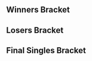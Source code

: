 {{DISPLAYTITLE:Function(2): Singles Bracket}}{{SetGame|melee}}
{{tabs static
|name1=Overview
|link1=Function/2
|name2=Singles Pools
|link2=Function/2/Singles Pools
|name3=Singles Bracket
|link3=Function/2/Singles Bracket
|name4=Doubles Pools
|link4=Function/2/Doubles Pools
|name5=Doubles Bracket
|link5=Function/2/Doubles Bracket
|This=3
}}
==Winners Bracket==
{{16DEWBracketA2
|tourneylink=Function/2
|tourneyname=Function(2)
|column-width=170
<!-- Ro16 -->
|r1m1p1=Druggedfox |r1m1p1flag=us |r1m1p1score=2
|r1m1p2=GCS |r1m1p2flag=us |r1m1p2score=0
|r1m1win=1

|r1m2p1=KPAN |r1m2p1flag=us |r1m2p1score=2
|r1m2p2=A Rookie |r1m2p2flag=us |r1m2p2score=0
|r1m2win=1

|r1m3p1=Slox |r1m3p1flag=us |r1m3p1score=0
|r1m3p2=iluvcrispix |r1m3p2flag=us |r1m3p2score=2
|r1m3win=2
|r1m3p1char1=cf |r1m3p2char1=sheik |r1m3p1stock1=0 |r1m3p2stock1=2 |r1m3win1=2 |r1m3stage1=Battlefield
|r1m3p1char2=fox |r1m3p2char2=sheik |r1m3p1stock2=0 |r1m3p2stock2=1 |r1m3win2=2 |r1m3stage2=Battlefield
|r1m3details={{BracketMatchDetails|preview=|lrthread=|interview=|recap=|comment=|live=|vod=https://www.youtube.com/watch?v=g4SvpqVPnfA}}

|r1m4p1=$mike |r1m4p1flag=us |r1m4p1score=2
|r1m4p2=Googlyeyed |r1m4p2flag=us |r1m4p2score=0
|r1m4win=1

|r1m5p1=Crush |r1m5p1flag=us |r1m5p1score=2
|r1m5p2=Dublat |r1m5p2flag=us |r1m5p2score=0
|r1m5win=1
|r1m5p1char1=fox |r1m5p2char1=marth |r1m5p1stock1=3 |r1m5p2stock1=0 |r1m5win1=1 |r1m5stage1=Battlefield
|r1m5p1char2=fox |r1m5p2char2=marth |r1m5p1stock2=1 |r1m5p2stock2=0 |r1m5win2=1 |r1m5stage2=Battlefield
|r1m5details={{BracketMatchDetails|preview=|lrthread=|interview=|recap=|comment=|live=|vod=https://www.youtube.com/watch?v=wV-VkvMB__I}}

|r1m6p1=Sharkz |r1m6p1flag=us |r1m6p1score=2
|r1m6p2=Yort |r1m6p2flag=us |r1m6p2score=0
|r1m6win=1

|r1m7p1=Colbol |r1m7p1flag=us |r1m7p1score=2
|r1m7p2=Flamin Roy |r1m7p2flag=us |r1m7p2score=0
|r1m7win=1
|r1m7p1char1=fox |r1m7p2char1=fox |r1m7p1stock1=2 |r1m7p2stock1=0 |r1m7win1=1 |r1m7stage1=Yoshi's Story
|r1m7p1char2=fox |r1m7p2char2=fox |r1m7p1stock2=3 |r1m7p2stock2=0 |r1m7win2=1 |r1m7stage2=Yoshi's Story
|r1m7details={{BracketMatchDetails|preview=|lrthread=|interview=|recap=|comment=|live=|vod=https://www.youtube.com/watch?v=buUo5DYCDJ0}}

|r1m8p1=HiFi |r1m8p1flag=us |r1m8p1score=0
|r1m8p2=Iori |r1m8p2flag=us |r1m8p2score=2
|r1m8win=2

<!-- QUARTERFINALS -->
|r2m1p1=Druggedfox |r2m1p1flag=us |r2m1p1score=2
|r2m1p2=KPAN |r2m1p2flag=us |r2m1p2score=0
|r2m1win=1
|r2m1p1char1=fox |r2m1p2char1=falco |r2m1p1stock1=3 |r2m1p2stock1=0 |r2m1win1=1 |r2m1stage1=Final Destination
|r2m1p1char2=fox |r2m1p2char2=falco |r2m1p1stock2=2 |r2m1p2stock2=0 |r2m1win2=1 |r2m1stage2=Final Destination
|r2m1details={{BracketMatchDetails|preview=|lrthread=|interview=|recap=|comment=|live=|vod=https://www.youtube.com/watch?v=teGmYGwg-58}}

|r2m2p1=iluvcrispix |r2m2p1flag=us |r2m2p1score=2
|r2m2p2=$mike |r2m2p2flag=us |r2m2p2score=1
|r2m2win=1
|r2m2p1char1=sheik |r2m2p2char1=cf |r2m2p1stock1=3 |r2m2p2stock1=0 |r2m2win1=1 |r2m2stage1=Battlefield
|r2m2p1char2=sheik |r2m2p2char2=cf |r2m2p1stock2=0 |r2m2p2stock2=2 |r2m2win2=2 |r2m2stage2=Dream Land
|r2m2p1char3=sheik |r2m2p2char3=cf |r2m2p1stock3=1 |r2m2p2stock3=0 |r2m2win3=1 |r2m2stage3=Yoshi's Story
|r2m2details={{BracketMatchDetails|preview=|lrthread=|interview=|recap=|comment=|live=|vod=https://www.youtube.com/watch?v=Av4LA1zBQoE}}

|r2m3p1=Crush |r2m3p1flag=us |r2m3p1score=2
|r2m3p2=Sharkz |r2m3p2flag=us |r2m3p2score=0
|r2m3win=1
|r2m3p1char1=fox |r2m3p2char1=ic |r2m3p1stock1=3 |r2m3p2stock1=0 |r2m3win1=1 |r2m3stage1=Dream Land
|r2m3p1char2=fox |r2m3p2char2=ic |r2m3p1stock2=2 |r2m3p2stock2=0 |r2m3win2=1 |r2m3stage2=Pokémon Stadium
|r2m3details={{BracketMatchDetails|preview=|lrthread=|interview=|recap=|comment=|live=|vod=https://www.youtube.com/watch?v=K0ego8Oh60E}}

|r2m4p1=Colbol |r2m4p1flag=us |r2m4p1score=2
|r2m4p2=Iori |r2m4p2flag=us |r2m4p2score=0
|r2m4win=1
|r2m4p1char1=fox |r2m4p2char1=peach |r2m4p1stock1=2 |r2m4p2stock1=0 |r2m4win1=1 |r2m4stage1=Final Destination
|r2m4p1char2=fox |r2m4p2char2=peach |r2m4p1stock2=2 |r2m4p2stock2=0 |r2m4win2=1 |r2m4stage2=Yoshi's Story
|r2m4details={{BracketMatchDetails|preview=|lrthread=|interview=|recap=|comment=|live=|vod=https://www.youtube.com/watch?v=d4i9AZW3a0Y}}

<!-- SEMIFINALS -->
|r3m1p1=Druggedfox |r3m1p1flag=us |r3m1p1score=3
|r3m1p2=iluvcrispix |r3m1p2flag=us |r3m1p2score=0
|r3m1win=1
|r3m1p1char1=fox |r3m1p2char1=sheik |r3m1p1stock1=2 |r3m1p2stock1=0 |r3m1win1=1 |r3m1stage1=Dream Land
|r3m1p1char2=fox |r3m1p2char2=sheik |r3m1p1stock2=3 |r3m1p2stock2=0 |r3m1win2=1 |r3m1stage2=Battlefield
|r3m1p1char3=fox |r3m1p2char3=sheik |r3m1p1stock3=3 |r3m1p2stock3=0 |r3m1win3=1 |r3m1stage3=Battlefield
|r3m1details={{BracketMatchDetails|preview=|lrthread=|interview=|recap=|comment=|live=|vod=https://www.youtube.com/watch?v=M_e-LlyxAjg}}

|r3m2p1=Crush |r3m2p1flag=us |r3m2p1score=3
|r3m2p2=Colbol |r3m2p2flag=us |r3m2p2score=2
|r3m2win=1
|r3m2p1char1=fox |r3m2p2char1=fox |r3m2p1stock1=0 |r3m2p2stock1=1 |r3m2win1=2 |r3m2stage1=Battlefield
|r3m2p1char2=fox |r3m2p2char2=fox |r3m2p1stock2=1 |r3m2p2stock2=0 |r3m2win2=1 |r3m2stage2=Battlefield
|r3m2p1char3=fox |r3m2p2char3=fox |r3m2p1stock3=2 |r3m2p2stock3=0 |r3m2win3=1 |r3m2stage3=Yoshi's Story
|r3m2p1char4=fox |r3m2p2char4=fox |r3m2p1stock4=0 |r3m2p2stock4=2 |r3m2win4=2 |r3m2stage4=Pokémon Stadium
|r3m2p1char5=fox |r3m2p2char5=fox |r3m2p1stock5=1 |r3m2p2stock5=0 |r3m2win5=1 |r3m2stage5=Dream Land
|r3m2details={{BracketMatchDetails|preview=|lrthread=|interview=|recap=|comment=|live=|vod=https://www.youtube.com/watch?v=olkWsZ_8n90}}
}}
==Losers Bracket==
{{48DELBracketSmwA
|tourneylink=Function/2
|tourneyname=Function(2)
|l1placement=33-48
|l2placement=25-32
|l3placement=17-24
|l4placement=13-16
|l5placement=9-12
|l6placement=7-8
|l7placement=5-6

|l1m1p1=Greenmario |l1m1p1flag=us |l1m1p1score=1 |l1m1win=2
|l1m1p2=MrBeenReady |l1m1p2flag=us |l1m1p2score=2
|l1m2p1=baka4moe |l1m2p1flag=us |l1m2p1score=2 |l1m2win=1
|l1m2p2=SDeems |l1m2p2flag=us |l1m2p2score=0
|l1m3p1=DAB |l1m3p1flag=us |l1m3p1score=1 |l1m3win=2
|l1m3p2=Simon |l1m3p2flag=us |l1m3p2score=2
|l1m4p1=Tylenol P-M |l1m4p1flag=us |l1m4p1score=2 |l1m4win=1
|l1m4p2=CaptainCurry |l1m4p2flag=us |l1m4p2score=0
|l1m5p1=Envy |l1m5p1flag=us |l1m5p1score=2 |l1m5win=1
|l1m5p2=ZENT |l1m5p2flag=us |l1m5p2score=0
|l1m6p1=Tron |l1m6p1flag=us |l1m6p1score=2 |l1m6win=1
|l1m6p2=Winkledink |l1m6p2flag=us |l1m6p2score=0
|l1m7p1=Krudo |l1m7p1flag=us |l1m7p1score=2 |l1m7win=1
|l1m7p2=Animal Companion |l1m7p2flag=us |l1m7p2score=0
|l1m8p1=Dr. Payne |l1m8p1flag=us |l1m8p1score=1 |l1m8win=2
|l1m8p2=Wolven |l1m8p2flag=us |l1m8p2score=2
|l1m9p1=Oaty |l1m9p1flag=us |l1m9p1score=2 |l1m9win=1
|l1m9p2=Dash |l1m9p2flag=us |l1m9p2score=0
|l1m10p1=Soap |l1m10p1flag=us |l1m10p1score=2 |l1m10win=1
|l1m10p2=GAwes |l1m10p2flag=us |l1m10p2score=0
|l1m11p1=Myztek |l1m11p1flag=us |l1m11p1score=0 |l1m11win=2
|l1m11p2=Kip |l1m11p2flag=us |l1m11p2score=2
|l1m12p1=Een |l1m12p1flag=us |l1m12p1score=2 |l1m12win=1
|l1m12p2=Dusk |l1m12p2flag=us |l1m12p2score=0
|l1m13p1=DairDev1L |l1m13p1flag=us |l1m13p1score=2 |l1m13win=1
|l1m13p2=Bread |l1m13p2flag=us |l1m13p2score=1
|l1m14p1=2KrunkVillain |l1m14p1flag=us |l1m14p1score=2 |l1m14win=1
|l1m14p2=Zook |l1m14p2flag=us |l1m14p2score=0
|l1m15p1=Gas$ |l1m15p1flag=us |l1m15p1score=2 |l1m15win=1
|l1m15p2=Merck The Jerk |l1m15p2flag=us |l1m15p2score=1
|l1m16p1=Mirac1e |l1m16p1flag=us |l1m16p1score=1 |l1m16win=2
|l1m16p2=Dog |l1m16p2flag=us |l1m16p2score=2

|l2m1p1=MrBeenReady |l2m1p1flag=us |l2m1p1score=1 |l2m1win=2
|l2m1p2=baka4moe |l2m1p2flag=us |l2m1p2score=2
|l2m2p1=Simon |l2m2p1flag=us |l2m2p1score=1 |l2m2win=2
|l2m2p2=Tylenol P-M |l2m2p2flag=us |l2m2p2score=2
|l2m3p1=Envy |l2m3p1flag=us |l2m3p1score=2 |l2m3win=1
|l2m3p2=Tron |l2m3p2flag=us |l2m3p2score=0
|l2m4p1=Krudo |l2m4p1flag=us |l2m4p1score=2 |l2m4win=1
|l2m4p2=Wolven |l2m4p2flag=us |l2m4p2score=1
|l2m5p1=Oaty |l2m5p1flag=us |l2m5p1score=2 |l2m5win=1
|l2m5p2=Soap |l2m5p2flag=us |l2m5p2score=0
|l2m6p1=Kip |l2m6p1flag=us |l2m6p1score=1 |l2m6win=2
|l2m6p2=Een |l2m6p2flag=us |l2m6p2score=2
|l2m7p1=DairDev1L |l2m7p1flag=us |l2m7p1score=2 |l2m7win=1
|l2m7p2=2KrunkVillain |l2m7p2flag=us |l2m7p2score=0
|l2m8p1=Gas$ |l2m8p1flag=us |l2m8p1score=2 |l2m8win=1
|l2m8p2=Dog |l2m8p2flag=us |l2m8p2score=0
 
|l3m1p1=Googlyeyed |l3m1p1flag=us |l3m1p1score=2 |l3m1win=1
|l3m1p2=baka4moe |l3m1p2flag=us |l3m1p2score=0
|l3m2p1=Slox |l3m2p1flag=us |l3m2p1score=2 |l3m2win=1
|l3m2p2=Tylenol P-M |l3m2p2flag=us |l3m2p2score=0
|l3m3p1=A Rookie |l3m3p1flag=us |l3m3p1score=2 |l3m3win=1
|l3m3p2=Envy |l3m3p2flag=us |l3m3p2score=0
|l3m4p1=GCS |l3m4p1flag=us |l3m4p1score=2 |l3m4win=1
|l3m4p2=Krudo |l3m4p2flag=us |l3m4p2score=0
|l3m5p1=HiFi |l3m5p1flag=us |l3m5p1score=1 |l3m5win=2
|l3m5p2=Oaty |l3m5p2flag=us |l3m5p2score=2
|l3m6p1=Flamin Roy |l3m6p1flag=us |l3m6p1score=2 |l3m6win=1
|l3m6p2=Een |l3m6p2flag=us |l3m6p2score=1
|l3m7p1=Yort |l3m7p1flag=us |l3m7p1score=2 |l3m7win=1
|l3m7p2=DairDev1L |l3m7p2flag=us |l3m7p2score=1
|l3m8p1=Dublat |l3m8p1flag=us |l3m8p1score=2 |l3m8win=1
|l3m8p2=Gas$ |l3m8p2flag=us |l3m8p2score=1

|l4m1p1=Googlyeyed |l4m1p1flag=us |l4m1p1score=2 |l4m1win=1
|l4m1p2=Slox |l4m1p2flag=us |l4m1p2score=1
|l4m2p1=A Rookie |l4m2p1flag=us |l4m2p1score=2 |l4m2win=1
|l4m2p2=GCS |l4m2p2flag=us |l4m2p2score=1
|l4m3p1=Oaty |l4m3p1flag=us |l4m3p1score=0 |l4m3win=2
|l4m3p2=Flamin Roy |l4m3p2flag=us |l4m3p2score=2
|l4m4p1=Yort |l4m4p1flag=us |l4m4p1score=2 |l4m4win=1
|l4m4p2=Dublat |l4m4p2flag=us |l4m4p2score=1

|l5m1p1=Sharkz |l5m1p1flag=us |l5m1p1score=2 |l5m1win=1
|l5m1p2=Googlyeyed |l5m1p2flag=us |l5m1p2score=1

|l5m2p1=Iori |l5m2p1flag=us |l5m2p1score=2 |l5m2win=1
|l5m2p2=A Rookie |l5m2p2flag=us |l5m2p2score=1
|l5m2p1char1=peach |l5m2p2char1=mario |l5m2p1stock1=0 |l5m2p2stock1=2 |l5m2win1=2 |l5m2stage1=Dream Land
|l5m2p1char2=peach |l5m2p2char2=mario |l5m2p1stock2=2 |l5m2p2stock2=0 |l5m2win2=1 |l5m2stage2=Dream Land
|l5m2p1char3=peach |l5m2p2char3=mario |l5m2p1stock3=1 |l5m2p2stock3=0 |l5m2win3=1 |l5m2stage3=Final Destination
|l5m2details={{BracketMatchDetails|preview=|lrthread=|interview=|recap=|comment=|live=|vod=https://www.youtube.com/watch?v=SMbDC_S1CPQ}}

|l5m3p1=KPAN |l5m3p1flag=us |l5m3p1score=0 |l5m3win=2
|l5m3p2=Flamin Roy |l5m3p2flag=us |l5m3p2score=2
|l5m3p1char1=falco |l5m3p2char1=fox |l5m3p1stock1=0 |l5m3p2stock1=1 |l5m3win1=2 |l5m3stage1=Battlefield
|l5m3p1char2=falco |l5m3p2char2=fox |l5m3p1stock2=0 |l5m3p2stock2=1 |l5m3win2=2 |l5m3stage2=Pokémon Stadium
|l5m3details={{BracketMatchDetails|preview=|lrthread=|interview=|recap=|comment=|live=|vod=https://www.youtube.com/watch?v=aNwQdboi0-U}}

|l5m4p1=$mike |l5m4p1flag=us |l5m4p1score=2 |l5m4win=1
|l5m4p2=Yort |l5m4p2flag=us |l5m4p2score=0

|l6m1p1=Sharkz |l6m1p1flag=us |l6m1p1score=3 |l6m1win=1
|l6m1p2=Iori |l6m1p2flag=us |l6m1p2score=2
|l6m1p1char1=ic |l6m1p2char1=peach |l6m1p1stock1=2 |l6m1p2stock1=0 |l6m1win1=1 |l6m1stage1=Fountain of Dreams
|l6m1p1char2=ic |l6m1p2char2=peach |l6m1p1stock2=0 |l6m1p2stock2=1 |l6m1win2=2 |l6m1stage2=Fountain of Dreams
|l6m1p1char3=ic |l6m1p2char3=peach |l6m1p1stock3=0 |l6m1p2stock3=3 |l6m1win3=2 |l6m1stage3=Yoshi's Story
|l6m1p1char4=ic |l6m1p2char4=peach |l6m1p1stock4=1 |l6m1p2stock4=0 |l6m1win4=1 |l6m1stage4=Final Destination
|l6m1p1char5=ic |l6m1p2char5=peach |l6m1p1stock5=3 |l6m1p2stock5=0 |l6m1win5=1 |l6m1stage5=Dream Land
|l6m1details={{BracketMatchDetails|preview=|lrthread=|interview=|recap=|comment=|live=|vod=https://www.youtube.com/watch?v=oTD0QzdKANA}}

|l6m2p1=Flamin Roy |l6m2p1flag=us |l6m2p1score=1 |l6m2win=2
|l6m2p2=$mike |l6m2p2flag=us |l6m2p2score=3
|l6m2p1char1=fox |l6m2p2char1=cf |l6m2p1stock1=0 |l6m2p2stock1=1 |l6m2win1=2 |l6m2stage1=Final Destination
|l6m2p1char2=fox |l6m2p2char2=cf |l6m2p1stock2=3 |l6m2p2stock2=0 |l6m2win2=1 |l6m2stage2=Yoshi's Story
|l6m2p1char3=fox |l6m2p2char3=cf |l6m2p1stock3=0 |l6m2p2stock3=2 |l6m2win3=2 |l6m2stage3=Dream Land
|l6m2p1char4=fox |l6m2p2char4=cf |l6m2p1stock4=0 |l6m2p2stock4=1 |l6m2win4=2 |l6m2stage4=Fountain of Dreams
|l6m2details={{BracketMatchDetails|preview=|lrthread=|interview=|recap=|comment=|live=|vod=https://www.youtube.com/watch?v=5FfmubIyLSg}}

|l7m1p1=iluvcrispix |l7m1p1flag=us |l7m1p1score=0 |l7m1win=2
|l7m1p2=Sharkz |l7m1p2flag=us |l7m1p2score=3
|l7m1p1char1=sheik |l7m1p2char1=ic |l7m1p1stock1=0 |l7m1p2stock1=3 |l7m1win1=2 |l7m1stage1=Yoshi's Story
|l7m1p1char2=sheik |l7m1p2char2=ic |l7m1p1stock2=0 |l7m1p2stock2=2 |l7m1win2=2 |l7m1stage2=Battlefield
|l7m1p1char3=fox |l7m1p2char3=ic |l7m1p1stock3=0 |l7m1p2stock3=2 |l7m1win3=2 |l7m1stage3=Yoshi's Story
|l7m1details={{BracketMatchDetails|preview=|lrthread=|interview=|recap=|comment=|live=|vod=https://www.youtube.com/watch?v=Sy0Fc53Ie8k}}

|l7m2p1=Colbol |l7m2p1flag=us |l7m2p1score=3 |l7m2win=1
|l7m2p2=$mike |l7m2p2flag=us |l7m2p2score=0
|l7m2p1char1=fox |l7m2p2char1=cf |l7m2p1stock1=2 |l7m2p2stock1=0 |l7m2win1=1 |l7m2stage1=Final Destination
|l7m2p1char2=fox |l7m2p2char2=cf |l7m2p1stock2=2 |l7m2p2stock2=0 |l7m2win2=1 |l7m2stage2=Dream Land
|l7m2p1char3=fox |l7m2p2char3=cf |l7m2p1stock3=1 |l7m2p2stock3=0 |l7m2win3=1 |l7m2stage3=Battlefield
|l7m2details={{BracketMatchDetails|preview=|lrthread=|interview=|recap=|comment=|live=|vod=https://www.youtube.com/watch?v=VU18fHuwnpo}}
}}
<onlyinclude>
==Final Singles Bracket==
{{DEFinalSmwBracket
|column-width=180
|tourneylink=Function/2
|tourneyname=Function(2)
|l1placement=4
|r2placement=3
|r3loserplacement=2
|r3winnerplacement=1
|export_score=true

<!-- FROM WINNERS -->
|r1m1p1=Druggedfox |r1m1p1flag=us |r1m1p1score=3
|r1m1p2=Crush |r1m1p2flag=us |r1m1p2score=1
|r1m1win=1
|r1m1p1char1=fox |r1m1p2char1=fox |r1m1p1stock1=2 |r1m1p2stock1=0 |r1m1win1=1 |r1m1stage1=Yoshi's Story
|r1m1p1char2=fox |r1m1p2char2=fox |r1m1p1stock2=1 |r1m1p2stock2=0 |r1m1win2=1 |r1m1stage2=Battlefield
|r1m1p1char3=fox |r1m1p2char3=fox |r1m1p1stock3=0 |r1m1p2stock3=1 |r1m1win3=2 |r1m1stage3=Battlefield
|r1m1p1char4=fox |r1m1p2char4=fox |r1m1p1stock4=1 |r1m1p2stock4=0 |r1m1win4=1 |r1m1stage4=Dream Land
|r1m1details={{BracketMatchDetails|preview=|lrthread=|interview=|recap=|comment=|live=|vod=https://www.youtube.com/watch?v=jqLwmH3TPFM}}

<!-- FROM LOSERS -->
|l1m1p1=Sharkz |l1m1p1flag=us |l1m1p1score=0
|l1m1p2=Colbol |l1m1p2flag=us |l1m1p2score=3
|l1m1win=2
|l1m1p1char1=ic |l1m1p2char1=fox |l1m1p1stock1=0 |l1m1p2stock1=2 |l1m1win1=2 |l1m1stage1=Fountain of Dreams
|l1m1p1char2=ic |l1m1p2char2=fox |l1m1p1stock2=0 |l1m1p2stock2=2 |l1m1win2=2 |l1m1stage2=Final Destination
|l1m1p1char3=ic |l1m1p2char3=fox |l1m1p1stock3=0 |l1m1p2stock3=2 |l1m1win3=2 |l1m1stage3=Final Destination
|l1m1details={{BracketMatchDetails|preview=|lrthread=|interview=|recap=|comment=|live=|vod=https://www.youtube.com/watch?v=3AfhXyWypLY}}

<!-- LOSERS FINALS -->
|r2m1p1=Crush |r2m1p1flag=us |r2m1p1score=3
|r2m1p2=Colbol |r2m1p2flag=us |r2m1p2score=2
|r2m1win=1
|r2m1p1char1=fox |r2m1p2char1=fox |r2m1p1stock1=1 |r2m1p2stock1=0 |r2m1win1=1 |r2m1stage1=Battlefield
|r2m1p1char2=fox |r2m1p2char2=fox |r2m1p1stock2=1 |r2m1p2stock2=0 |r2m1win2=1 |r2m1stage2=Pokémon Stadium
|r2m1p1char3=fox |r2m1p2char3=fox |r2m1p1stock3=0 |r2m1p2stock3=2 |r2m1win3=2 |r2m1stage3=Pokémon Stadium
|r2m1p1char4=fox |r2m1p2char4=fox |r2m1p1stock4=0 |r2m1p2stock4=1 |r2m1win4=2 |r2m1stage4=Yoshi's Story
|r2m1p1char5=fox |r2m1p2char5=fox |r2m1p1stock5=2 |r2m1p2stock5=0 |r2m1win5=1 |r2m1stage5=Yoshi's Story
|r2m1details={{BracketMatchDetails|preview=|lrthread=|interview=|recap=|comment=|live=|vod=https://www.youtube.com/watch?v=RGj1iF_p4XM}}

<!-- GRAND FINALS -->
|r3m1p1=Druggedfox |r3m1p1flag=us |r3m1p1score=3 |r3m2p1score=
|r3m1p2=Crush |r3m1p2flag=us |r3m1p2score=0 |r3m2p2score=
|r3m1win=1
|r3m1p1char1=fox |r3m1p2char1=fox |r3m1p1stock1=2 |r3m1p2stock1=0 |r3m1win1=1 |r3m1stage1=Yoshi's Story
|r3m1p1char2=fox |r3m1p2char2=fox |r3m1p1stock2=1 |r3m1p2stock2=0 |r3m1win2=1 |r3m1stage2=Battlefield
|r3m1p1char3=fox |r3m1p2char3=fox |r3m1p1stock3=1 |r3m1p2stock3=0 |r3m1win3=1 |r3m1stage3=Battlefield
|r3m1details={{BracketMatchDetails|preview=|lrthread=|interview=|recap=|comment=|live=|vod=https://www.youtube.com/watch?v=FjyF2HDUSrw}}
}}</onlyinclude>
